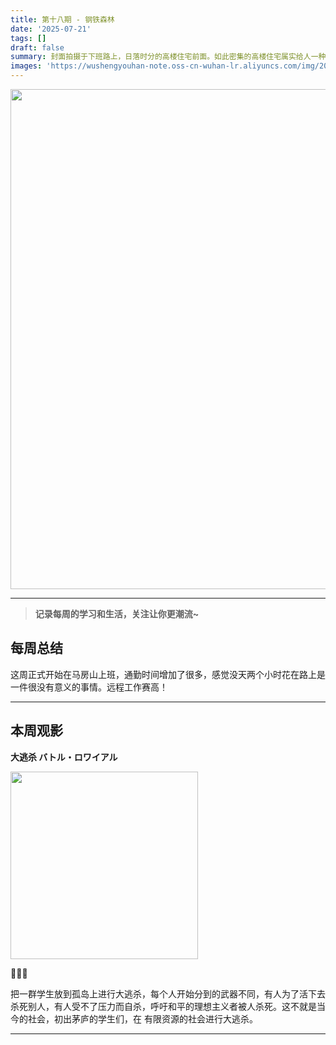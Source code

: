 ```yaml
---
title: 第十八期 - 钢铁森林
date: '2025-07-21'
tags: []
draft: false
summary: 封面拍摄于下班路上，日落时分的高楼住宅前面。如此密集的高楼住宅属实给人一种钢铁森林的震撼感。
images: 'https://wushengyouhan-note.oss-cn-wuhan-lr.aliyuncs.com/img/20250801171624536.jpg'
---
```


<img src={frontmatter.images} width="800" />

---

> **记录每周的学习和生活，关注让你更潮流~**

## 每周总结

这周正式开始在马房山上班，通勤时间增加了很多，感觉没天两个小时花在路上是一件很没有意义的事情。远程工作赛高！

---

## 本周观影

**大逃杀 バトル・ロワイアル**

<img
  src="https://img9.doubanio.com/view/photo/m/public/p2681569095.webp"
  referrerPolicy="no-referrer"
  width="300"
/>

🌟🌟🌟

把一群学生放到孤岛上进行大逃杀，每个人开始分到的武器不同，有人为了活下去杀死别人，有人受不了压力而自杀，呼吁和平的理想主义者被人杀死。这不就是当今的社会，初出茅庐的学生们，在
有限资源的社会进行大逃杀。

---
